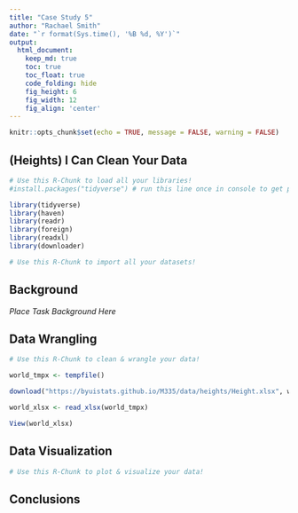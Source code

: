 ```yaml
---
title: "Case Study 5"
author: "Rachael Smith"
date: "`r format(Sys.time(), '%B %d, %Y')`"
output:
  html_document:  
    keep_md: true
    toc: true
    toc_float: true
    code_folding: hide
    fig_height: 6
    fig_width: 12
    fig_align: 'center'
---
```


```r
knitr::opts_chunk$set(echo = TRUE, message = FALSE, warning = FALSE)
```

## (Heights) I Can Clean Your Data

```r
# Use this R-Chunk to load all your libraries!
#install.packages("tidyverse") # run this line once in console to get package

library(tidyverse)
library(haven)
library(readr)
library(foreign)
library(readxl)
library(downloader)

```

```r
# Use this R-Chunk to import all your datasets!

```

## Background

_Place Task Background Here_

## Data Wrangling

```r
# Use this R-Chunk to clean & wrangle your data!

world_tmpx <- tempfile()

download("https://byuistats.github.io/M335/data/heights/Height.xlsx", world_tmpx, mode = "wb")

world_xlsx <- read_xlsx(world_tmpx)

View(world_xlsx)
```

## Data Visualization

```r
# Use this R-Chunk to plot & visualize your data!

```

## Conclusions
